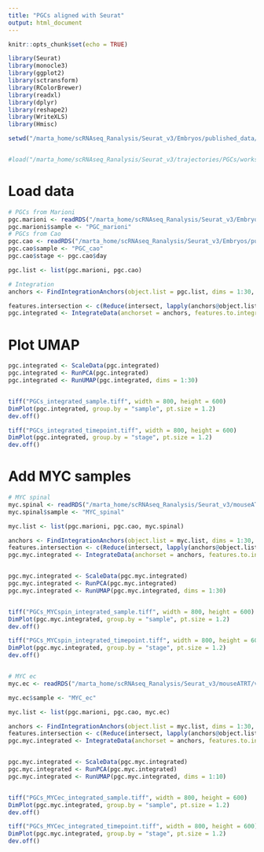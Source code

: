 ```yaml
---
title: "PGCs aligned with Seurat"
output: html_document
---
```


```r
knitr::opts_chunk$set(echo = TRUE)
```

```r
library(Seurat)
library(monocle3)
library(ggplot2)
library(sctransform)
library(RColorBrewer)
library(readxl)
library(dplyr)
library(reshape2)
library(WriteXLS)
library(Hmisc)

setwd("/marta_home/scRNAseq_Ranalysis/Seurat_v3/Embryos/published_data/v3/PGCs_aligned")


#load("/marta_home/scRNAseq_Ranalysis/Seurat_v3/trajectories/PGCs/workspace.RData")
```


# Load data

```r

# PGCs from Marioni
pgc.marioni <- readRDS("/marta_home/scRNAseq_Ranalysis/Seurat_v3/Embryos/published_data/v3/Marioni/full_marioni_integrated_PGCs.rds")
pgc.marioni$sample <- "PGC_marioni"
# PGCs from Cao
pgc.cao <- readRDS("/marta_home/scRNAseq_Ranalysis/Seurat_v3/Embryos/published_data/v3/Cao/Cao_PGCs.rds")
pgc.cao$sample <- "PGC_cao"
pgc.cao$stage <- pgc.cao$day

pgc.list <- list(pgc.marioni, pgc.cao)

# Integration 
anchors <- FindIntegrationAnchors(object.list = pgc.list, dims = 1:30, k.filter = 150)

features.intersection <- c(Reduce(intersect, lapply(anchors@object.list, rownames)))
pgc.integrated <- IntegrateData(anchorset = anchors, features.to.integrate = features.intersection)


```

# Plot UMAP

```r

pgc.integrated <- ScaleData(pgc.integrated)
pgc.integrated <- RunPCA(pgc.integrated)
pgc.integrated <- RunUMAP(pgc.integrated, dims = 1:30)


tiff("PGCs_integrated_sample.tiff", width = 800, height = 600)
DimPlot(pgc.integrated, group.by = "sample", pt.size = 1.2)
dev.off()

tiff("PGCs_integrated_timepoint.tiff", width = 800, height = 600)
DimPlot(pgc.integrated, group.by = "stage", pt.size = 1.2)
dev.off()


```


# Add MYC samples

```r
# MYC spinal
myc.spinal <- readRDS("/marta_home/scRNAseq_Ranalysis/Seurat_v3/mouseATRT/v3/ATRT_spinal_MYC/myc_spinal_tumor_cells.rds")
myc.spinal$sample <- "MYC_spinal"

myc.list <- list(pgc.marioni, pgc.cao, myc.spinal)

anchors <- FindIntegrationAnchors(object.list = myc.list, dims = 1:30, k.filter = 150)
features.intersection <- c(Reduce(intersect, lapply(anchors@object.list, rownames)))
pgc.myc.integrated <- IntegrateData(anchorset = anchors, features.to.integrate = features.intersection)


pgc.myc.integrated <- ScaleData(pgc.myc.integrated)
pgc.myc.integrated <- RunPCA(pgc.myc.integrated)
pgc.myc.integrated <- RunUMAP(pgc.myc.integrated, dims = 1:30)


tiff("PGCs_MYCspin_integrated_sample.tiff", width = 800, height = 600)
DimPlot(pgc.myc.integrated, group.by = "sample", pt.size = 1.2)
dev.off()

tiff("PGCs_MYCspin_integrated_timepoint.tiff", width = 800, height = 600)
DimPlot(pgc.myc.integrated, group.by = "stage", pt.size = 1.2)
dev.off()


# MYC ec
myc.ec <- readRDS("/marta_home/scRNAseq_Ranalysis/Seurat_v3/mouseATRT/v3/MRT_EC_MYC/myc_ec_tumor_cells.rds")

myc.ec$sample <- "MYC_ec"

myc.list <- list(pgc.marioni, pgc.cao, myc.ec)

anchors <- FindIntegrationAnchors(object.list = myc.list, dims = 1:30, k.filter = 150)
features.intersection <- c(Reduce(intersect, lapply(anchors@object.list, rownames)))
pgc.myc.integrated <- IntegrateData(anchorset = anchors, features.to.integrate = features.intersection)


pgc.myc.integrated <- ScaleData(pgc.myc.integrated)
pgc.myc.integrated <- RunPCA(pgc.myc.integrated)
pgc.myc.integrated <- RunUMAP(pgc.myc.integrated, dims = 1:10)


tiff("PGCs_MYCec_integrated_sample.tiff", width = 800, height = 600)
DimPlot(pgc.myc.integrated, group.by = "sample", pt.size = 1.2)
dev.off()

tiff("PGCs_MYCec_integrated_timepoint.tiff", width = 800, height = 600)
DimPlot(pgc.myc.integrated, group.by = "stage", pt.size = 1.2)
dev.off()

```